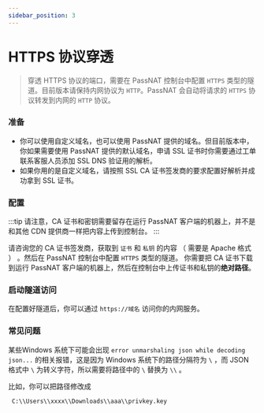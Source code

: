 ```yaml
---
sidebar_position: 3
---
```


# HTTPS 协议穿透

> 穿透 HTTPS 协议的端口，需要在 PassNAT 控制台中配置 `HTTPS` 类型的隧道。目前版本请保持内网协议为 `HTTP`。PassNAT 会自动将请求的 `HTTPS` 协议转发到内网的 `HTTP` 协议。

### 准备

- 你可以使用自定义域名，也可以使用 PassNAT 提供的域名。但目前版本中，你如果需要使用 PassNAT 提供的默认域名，申请 SSL 证书时你需要通过工单联系客服人员添加 SSL DNS 验证用的解析。
- 如果你用的是自定义域名，请按照 SSL CA 证书签发商的要求配置好解析并成功拿到 SSL 证书。

### 配置

:::tip
请注意，CA 证书和密钥需要留存在运行 PassNAT 客户端的机器上，并不是和其他 CDN 提供商一样把内容上传到控制台。
:::

请咨询您的 CA 证书签发商，获取到 `证书` 和 `私钥` 的内容 （ 需要是 Apache 格式 ） 。然后在 PassNAT 控制台中配置 `HTTPS` 类型的隧道。
你需要把 CA 证书下载到运行 PassNAT 客户端的机器上，然后在控制台中上传证书和私钥的**绝对路径**。

### 启动隧道访问

在配置好隧道后，你可以通过 `https://域名` 访问你的内网服务。

### 常见问题

某些Windows 系统下可能会出现 `error unmarshaling json while decoding json...` 的相关报错，这是因为 Windows 系统下的路径分隔符为 `\` ，而 JSON 格式中 `\` 为转义字符，所以需要将路径中的 `\` 替换为 `\\` 。

比如，你可以把路径修改成

```text
 C:\\Users\\xxxx\\Downloads\\aaa\\privkey.key
```

